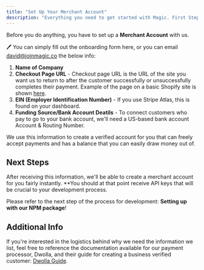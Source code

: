 ```yaml
---
title: "Set Up Your Merchant Account"
description: "Everything you need to get started with Magic. First Step: Set Up your Merchant Account"
---
```


Before you do anything, you have to set up a **Merchant Account** with us.

🖊️ You can simply fill out the onboarding form here, or you can email david@joinmagic.co the below info:

1. **Name of Company**
2. **Checkout Page URL** - Checkout page URL is the URL of the site you want us to return to after the customer successfully or unsuccessfully completes their payment. Example of the page on a basic Shopify site is shown [here](https://cdn.shopify.com/s/files/1/0200/7466/files/credit-card-security-text.png?v=1594127681).
3. **EIN (Employer Identification Number)** - If you use Stripe Atlas, this is found on your dashboard.
4. **Funding Source/Bank Account Deatils** - To connect customers who pay to go to your bank account, we'll need a US-based bank account Account & Routing Number.

We use this information to create a verified account for you that can freely accept payments and has a balance that you can easily draw money out of.

## Next Steps

<Warning> After receiving this information, we'll be able to create a merchant account for you fairly instantly. **You should at that point receive API keys that will be crucial to your development process. </Warning> 

Please refer to the next step of the process for development: **Setting up with our NPM package**!


## Additional Info

If you're interested in the logistics behind why we need the information we list, feel free to reference the documentation available for our payment processor, Dwolla, and their guide for creating a business verified customer: [Dwolla Guide](https://developers.dwolla.com/docs/balance/business-verified-customer).
